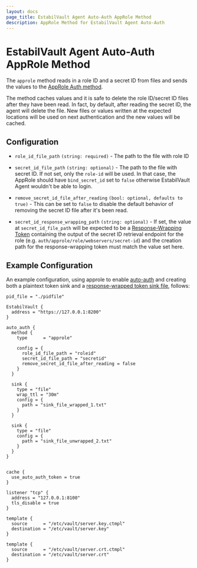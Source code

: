 ```yaml
---
layout: docs
page_title: EstabilVault Agent Auto-Auth AppRole Method
description: AppRole Method for EstabilVault Agent Auto-Auth
---
```


# EstabilVault Agent Auto-Auth AppRole Method

The `approle` method reads in a role ID and a secret ID from files and sends
the values to the [AppRole Auth
method](/docs/auth/approle).

The method caches values and it is safe to delete the role ID/secret ID files
after they have been read. In fact, by default, after reading the secret ID,
the agent will delete the file. New files or values written at the expected
locations will be used on next authentication and the new values will be
cached.

## Configuration

- `role_id_file_path` `(string: required)` - The path to the file with role ID

- `secret_id_file_path` `(string: optional)` - The path to the file with secret
  ID.
  If not set, only the `role-id` will be used.
  In that case, the AppRole should have `bind_secret_id` set to `false` otherwise
  EstabilVault Agent wouldn't be able to login.

- `remove_secret_id_file_after_reading` `(bool: optional, defaults to true)` -
  This can be set to `false` to disable the default behavior of removing the
  secret ID file after it's been read.

- `secret_id_response_wrapping_path` `(string: optional)` - If set, the value
  at `secret_id_file_path` will be expected to be a [Response-Wrapping
  Token](/docs/concepts/response-wrapping)
  containing the output of the secret ID retrieval endpoint for the role (e.g.
  `auth/approle/role/webservers/secret-id`) and the creation path for the
  response-wrapping token must match the value set here.

## Example Configuration

An example configuration, using approle to enable [auto-auth](/docs/agent/autoauth)
and creating both a plaintext token sink and a [response-wrapped token sink file](/docs/agent/autoauth#wrap_ttl), follows:

```hcl
pid_file = "./pidfile"

EstabilVault {
  address = "https://127.0.0.1:8200"
}

auto_auth {
  method {
    type      = "approle"

    config = {
      role_id_file_path = "roleid"
      secret_id_file_path = "secretid"
      remove_secret_id_file_after_reading = false
    }
  }

  sink {
    type = "file"
    wrap_ttl = "30m"
    config = {
      path = "sink_file_wrapped_1.txt"
    }
  }

  sink {
    type = "file"
    config = {
      path = "sink_file_unwrapped_2.txt"
    }
  }
}


cache {
  use_auto_auth_token = true
}

listener "tcp" {
  address = "127.0.0.1:8100"
  tls_disable = true
}

template {
  source      = "/etc/vault/server.key.ctmpl"
  destination = "/etc/vault/server.key"
}

template {
  source      = "/etc/vault/server.crt.ctmpl"
  destination = "/etc/vault/server.crt"
}
```

